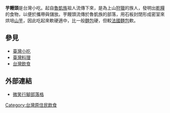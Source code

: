 {{unreferenced|time=2015-06-30T07:26:45+00:00}}
'''芋饅頭'''是台灣小吃。起自[[魯凱族|魯凱族]]祖人流傳下來，是為上山[[狩獵|狩獵]]的族人，發明出[[乾糧|乾糧]]的食物，以便於攜帶與儲放。芋饅頭流傳於魯凱族的部落，用石板封閉形成密室來烘培[[山芋|山芋]]，因此吃起來軟硬適中，比一般[[麵包|麵包]]硬，但較[[法國麵包|法國麵包]]軟。

==參見==
* [[臺灣小吃|臺灣小吃]]
* [[臺灣料理|臺灣料理]]
* [[台灣飲食|台灣飲食]]

==外部連結==
*[http://blog.xuite.net/pooq0529/pooqin319/5553439  微笑行腳部落格]

{{食品小作品}}
[[Category:台灣原住民飲食|Category:台灣原住民飲食]]